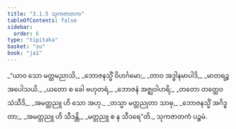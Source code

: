 ```yaml
---
title: "3.1.5 သုကဇာတက"
tableOfContents: false
sidebar:
  order: 6
type: "tipitaka"
basket: "su"
book: "ja1"
---
```



<DynamicBreadcrumb />

<Division number="13" book="ja1">

<Paragraph number="686" type="verses" book="ja1">
_“ယာဝ သော မတ္တမညာသိ,_  
_ဘောဇနသ္မိံ ဝိဟင်္ဂမော;_  
_တာဝ အဒ္ဓါနမာပါဒိ,_  
_မာတရဉ္စ အပေါသယိ._  

</Paragraph>

</Division>
<Division number="14" book="ja1">

<Paragraph number="687" type="verses" book="ja1">
_ယတော စ ခေါ ဗဟုတရံ,_  
_ဘောဇနံ အဇ္ဈဝါဟရိ;_  
_တတော တတ္ထေဝ သံသီဒိ,_  
_အမတ္တညူ ဟိ သော အဟု._  

</Paragraph>

</Division>
<Division number="15" book="ja1">

<Paragraph number="688" type="verses" book="ja1">
_တသ္မာ မတ္တညုတာ သာဓု,_  
_ဘောဇနသ္မိံ အဂိဒ္ဓတာ;_  
_အမတ္တညူ ဟိ သီဒန္တိ,_  
_မတ္တညူ စ န သီဒရေ”တိ._  


</Paragraph>
</Division>

<Paragraph number="689" type="center" book="ja1">
သုကဇာတကံ ပဉ္စမံ.
</Paragraph>